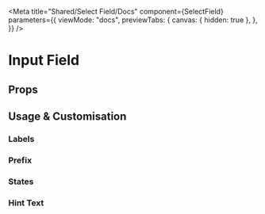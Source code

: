
<Meta
  title="Shared/Select Field/Docs"
  component={SelectField}
  parameters={{
    viewMode: "docs",
    previewTabs: {
      canvas: { hidden: true },
    },
  }}
/>

# Input Field

## Props

<ArgsTable of={SelectField} />

## Usage & Customisation

### Labels

<Canvas>
  <Story id="shared-select-field--default" />
</Canvas>

<Canvas>
  <Story id="shared-select-field--tooltip" />
</Canvas>

<Canvas>
  <Story id="shared-select-field--link" />
</Canvas>

### Prefix

<Canvas>
  <Story id="shared-select-field--prefix-text" />
</Canvas>

<Canvas>
  <Story id="shared-select-field--prefix-icon" />
</Canvas>

<Canvas>
  <Story id="shared-select-field--prefix-icon-fill" />
</Canvas>

### States

<Canvas>
  <Story id="shared-select-field--placeholder" />
</Canvas>

<Canvas>
  <Story id="shared-select-field--default-value" />
</Canvas>

<Canvas>
  <Story id="shared-select-field--error" />
</Canvas>

<Canvas>
  <Story id="shared-select-field--disabled" />
</Canvas>

### Hint Text

<Canvas>
  <Story id="shared-select-field--hint-text" />
</Canvas>
